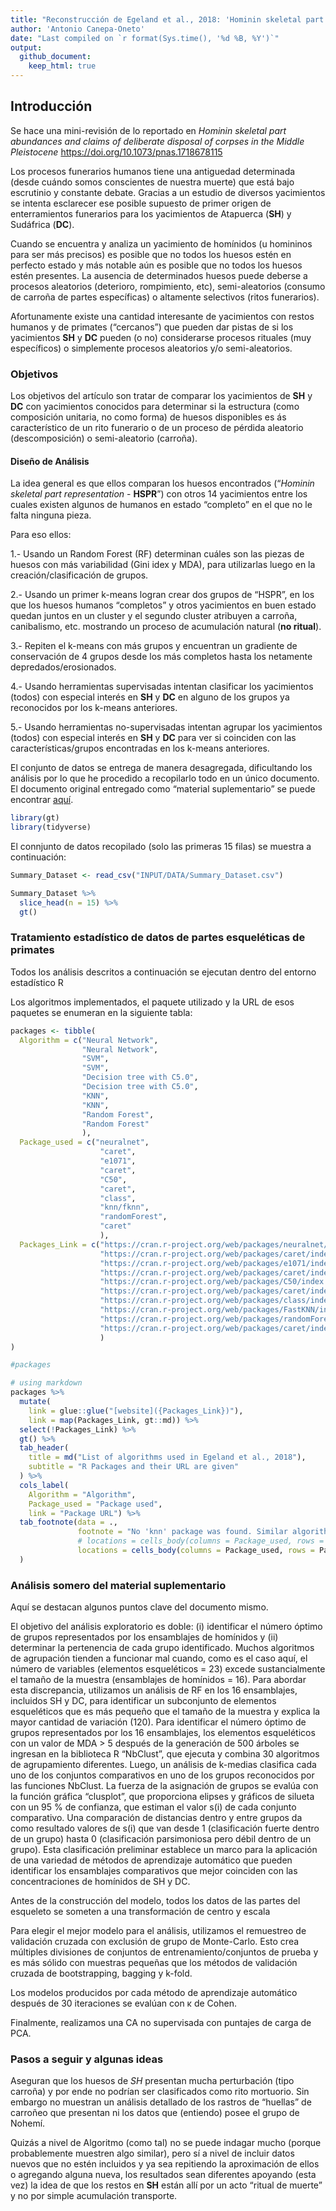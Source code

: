```yaml
---
title: "Reconstrucción de Egeland et al., 2018: 'Hominin skeletal part abundances...'"
author: 'Antonio Canepa-Oneto'
date: "Last compiled on `r format(Sys.time(), '%d %B, %Y')`"
output:
  github_document:
    keep_html: true
---
```


## Introducción
Se hace una mini-revisión de lo reportado en *Hominin skeletal part abundances and claims of deliberate disposal of corpses in the Middle Pleistocene* [https://doi.org/10.1073/pnas.1718678115](https://doi.org/10.1073/pnas.1718678115)

Los procesos funerarios humanos tiene una antiguedad determinada (desde cuándo somos conscientes de nuestra muerte) que está bajo escrutinio y constante debate. Gracias a un estudio de diversos yacimientos se intenta esclarecer ese posible supuesto de primer origen de enterramientos funerarios para los yacimientos de Atapuerca (**SH**) y Sudáfrica (**DC**).

Cuando se encuentra y analiza un yacimiento de homínidos (u homininos para ser más precisos) es posible que no todos los huesos estén en perfecto estado y más notable aún es posible que no todos los huesos estén presentes. La ausencia de determinados huesos puede deberse a procesos aleatorios (deterioro, rompimiento, etc), semi-aleatorios (consumo de carroña de partes específicas) o altamente selectivos (ritos funerarios).

Afortunamente existe una cantidad interesante de yacimientos con restos humanos y de primates ("cercanos") que pueden dar pistas de si los yacimientos **SH** y **DC** pueden (o no) considerarse procesos rituales (muy específicos) o simplemente procesos aleatorios y/o semi-aleatorios.

### Objetivos
Los objetivos del artículo son tratar de comparar los yacimientos de **SH** y **DC** con yacimientos conocidos para determinar si la estructura (como composición unitaria, no como forma) de huesos disponibles es ás característico de un rito funerario o de un proceso de pérdida aleatorio (descomposición) o semi-aleatorio (carroña).

#### Diseño de Análisis
La idea general es que ellos comparan los huesos encontrados ("*Hominin skeletal part representation* - __HSPR__") con otros 14 yacimientos entre los cuales existen algunos de humanos en estado "completo" en el que no le falta ninguna pieza.

Para eso ellos:

1.-   Usando un Random Forest (RF) determinan cuáles son las piezas de huesos con más variabilidad (Gini idex y MDA), para utilizarlas luego en la creación/clasificación de grupos.

2.-   Usando un primer k-means logran crear dos grupos de "HSPR", en los que los huesos humanos "completos" y otros yacimientos en buen estado quedan juntos en un cluster y el segundo cluster atribuyen a carroña, canibalismo, etc. mostrando un proceso de acumulación natural (__no ritual__).

3.-   Repiten el k-means con más grupos y encuentran un gradiente de conservación de 4 grupos desde los más completos hasta los netamente depredados/erosionados.

4.-   Usando herramientas supervisadas intentan clasificar los yacimientos (todos) con especial interés en **SH** y **DC** en alguno de los grupos ya reconocidos por los k-means anteriores.

5.-   Usando herramientas no-supervisadas intentan agrupar los yacimientos (todos) con especial interés en **SH** y **DC** para ver si coinciden con las características/grupos encontradas en los k-means anteriores.

El conjunto de datos se entrega de manera desagregada, dificultando los análisis por lo que he procedido a recopilarlo todo en un único documento. El documento original entregado como "material suplementario" se puede encontrar [aquí](https://www.pnas.org/doi/suppl/10.1073/pnas.1718678115/suppl_file/pnas.1718678115.sd01.xlsx).

```r
library(gt)
library(tidyverse)
```

El connjunto de datos recopilado (solo las primeras 15 filas) se muestra a continuación:


```r
Summary_Dataset <- read_csv("INPUT/DATA/Summary_Dataset.csv")

Summary_Dataset %>% 
  slice_head(n = 15) %>% 
  gt()
```

### Tratamiento estadístico de datos de partes esqueléticas de primates
Todos los análisis descritos a continuación se ejecutan dentro del entorno estadístico R

Los algoritmos implementados, el paquete utilizado y la URL de esos paquetes se enumeran en la siguiente tabla:


```r
packages <- tibble(
  Algorithm = c("Neural Network",
                "Neural Network",
                "SVM", 
                "SVM", 
                "Decision tree with C5.0", 
                "Decision tree with C5.0",
                "KNN",
                "KNN",
                "Random Forest",
                "Random Forest"
                ),
  Package_used = c("neuralnet", 
                    "caret", 
                    "e1071", 
                    "caret", 
                    "C50",
                    "caret",
                    "class",
                    "knn/fknn",
                    "randomForest",
                    "caret"
                    ),
  Packages_Link = c("https://cran.r-project.org/web/packages/neuralnet/",
                    "https://cran.r-project.org/web/packages/caret/index.html",
                    "https://cran.r-project.org/web/packages/e1071/index.html",
                    "https://cran.r-project.org/web/packages/caret/index.html",
                    "https://cran.r-project.org/web/packages/C50/index.html",
                    "https://cran.r-project.org/web/packages/caret/index.html",
                    "https://cran.r-project.org/web/packages/class/index.html",
                    "https://cran.r-project.org/web/packages/FastKNN/index.html",
                    "https://cran.r-project.org/web/packages/randomForest/index.html",
                    "https://cran.r-project.org/web/packages/caret/index.html"
                    )
)

#packages
```



```r
# using markdown
packages %>%
  mutate(
    link = glue::glue("[website]({Packages_Link})"),
    link = map(Packages_Link, gt::md)) %>%
  select(!Packages_Link) %>% 
  gt() %>% 
  tab_header(
    title = md("List of algorithms used in Egeland et al., 2018"),
    subtitle = "R Packages and their URL are given"
  ) %>% 
  cols_label(
    Algorithm = "Algorithm",
    Package_used = "Package used",
    link = "Package URL") %>%  
  tab_footnote(data = .,
               footnote = "No 'knn' package was found. Similar algorithm in FastKNN - fknn",
               # locations = cells_body(columns = Package_used, rows = everything()
               locations = cells_body(columns = Package_used, rows = Package_used == 'knn/fknn')
  )
```

### Análisis somero del material suplementario
Aquí se destacan algunos puntos clave del documento mismo.

El objetivo del análisis exploratorio es doble: (i) identificar el número óptimo de grupos representados por los ensamblajes de homínidos y (ii) determinar la pertenencia de cada grupo identificado. Muchos algoritmos de agrupación tienden a funcionar mal cuando, como es el caso aquí, el número de variables (elementos esqueléticos = 23) excede sustancialmente el tamaño de la muestra (ensamblajes de homínidos = 16). Para abordar esta discrepancia, utilizamos un análisis de RF en los 16 ensamblajes, incluidos SH y DC, para identificar un subconjunto de elementos esqueléticos que es más pequeño que el tamaño de la muestra y explica la mayor cantidad de variación (120). Para identificar el número óptimo de grupos representados por los 16 ensamblajes, los elementos esqueléticos con un valor de MDA > 5 después de la generación de 500 árboles se ingresan en la biblioteca R "NbClust", que ejecuta y combina 30 algoritmos de agrupamiento diferentes. Luego, un análisis de k-medias clasifica cada uno de los conjuntos comparativos en uno de los grupos reconocidos por las funciones NbClust. La fuerza de la asignación de grupos se evalúa con la función gráfica "clusplot", que proporciona elipses y gráficos de silueta con un 95 % de confianza, que estiman el valor s(i) de cada conjunto comparativo. Una comparación de distancias dentro y entre grupos da como resultado valores de s(i) que van desde 1 (clasificación fuerte dentro de un grupo) hasta 0 (clasificación parsimoniosa pero débil dentro de un grupo). Esta clasificación preliminar establece un marco para la aplicación de una variedad de métodos de aprendizaje automático que pueden identificar los ensamblajes comparativos que mejor coinciden con las concentraciones de homínidos de SH y DC.

Antes de la construcción del modelo, todos los datos de las partes del esqueleto se someten a una transformación de centro y escala

Para elegir el mejor modelo para el análisis, utilizamos el remuestreo de validación cruzada con exclusión de grupo de Monte-Carlo. Esto crea múltiples divisiones de conjuntos de entrenamiento/conjuntos de prueba y es más sólido con muestras pequeñas que los métodos de validación cruzada de bootstrapping, bagging y k-fold.

Los modelos producidos por cada método de aprendizaje automático después de 30 iteraciones se evalúan con κ de Cohen.

Finalmente, realizamos una CA no supervisada con puntajes de carga de PCA.

### Pasos a seguir y algunas ideas
Aseguran que los huesos de *SH* presentan mucha perturbación (tipo carroña) y por ende no podrían ser clasificados como rito mortuorio. Sin embargo no muestran un análisis detallado de los rastros de "huellas" de carroñeo que presentan ni los datos que (entiendo) posee el grupo de Nohemí.

Quizás a nivel de Algoritmo (como tal) no se puede indagar mucho (porque probablemente muestren algo similar), pero sí a nivel de incluir datos nuevos que no estén incluidos y ya sea repitiendo la aproximación de ellos o agregando alguna nueva, los resultados sean diferentes apoyando (esta vez) la idea de que los restos en **SH** están allí por un acto "ritual de muerte" y no por simple acumulación transporte.

